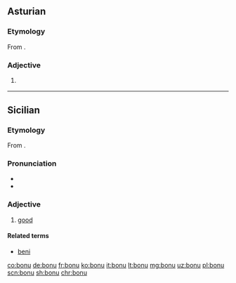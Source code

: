 ==Asturian==

===Etymology===
From {{etyl|la|ast}} {{term/t|la|bonus}}.

===Adjective===
{{ast-adj|bon}}

# {{l/en|good}} {{gloss|acting in the interest of good; ethical good intentions}}

----

==Sicilian==

===Etymology===
From {{etyl|la|scn}} {{term|bonus|lang=la}}.

===Pronunciation===
* {{IPA|/ˈbɔ.nu/|lang=scn}}
* {{hyphenation|bò|nu|lang=scn}}

===Adjective===
{{scn-adj|bon|u|a|i}}

# [[good]]

====Related terms====
* [[beni]]

[[co:bonu]]
[[de:bonu]]
[[fr:bonu]]
[[ko:bonu]]
[[it:bonu]]
[[lt:bonu]]
[[mg:bonu]]
[[uz:bonu]]
[[pl:bonu]]
[[scn:bonu]]
[[sh:bonu]]
[[chr:bonu]]
